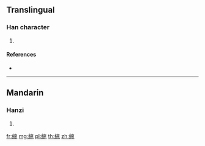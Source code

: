 {{character info/new}}
==Translingual==

===Han character===
{{Han char|rn=120|rad=糸|as=08|sn=14|four=20996|canj=VFYRF}}

# {{defn|Han|sort=糸08}}

====References====
* {{Han ref|kx=0926.310|dkj=27545|dj=1364.030|hdz=53418.080|uh=7DA1|ud=32161|bh=E378|bd=58232}}

----

==Mandarin==

===Hanzi===
{{cmn-hanzi|pin=[[diào]] ([[diao4]]), [[liáng]] ([[liang2]]), [[tāo]] ([[tao1]])|wg=tiao<sup>4</sup>, liang<sup>2</sup>, t'ao<sup>1</sup>}}

# {{defn|lang=cmn|sort=糸08}}

[[fr:綡]]
[[mg:綡]]
[[pl:綡]]
[[th:綡]]
[[zh:綡]]